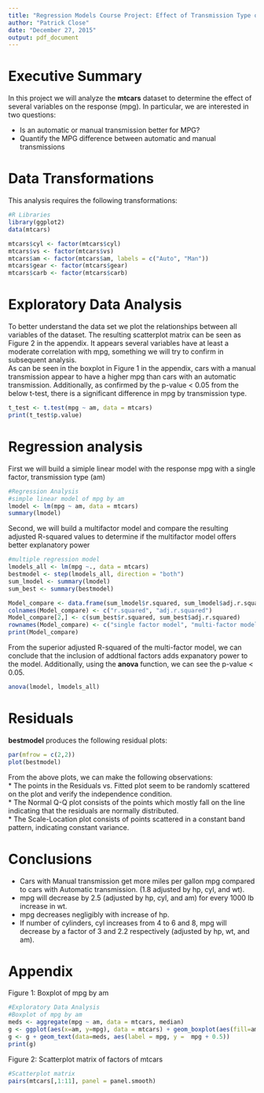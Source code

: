 ```yaml
---
title: "Regression Models Course Project: Effect of Transmission Type on MPG"
author: "Patrick Close"
date: "December 27, 2015"
output: pdf_document
---
```


# Executive Summary  
  
In this project we will analyze the __mtcars__ dataset to determine the effect of several variables on the response (mpg).  In particular, we are interested in two questions:  
  
  * Is an automatic or manual transmission better for MPG?
  * Quantify the MPG difference between automatic and manual transmissions
  
# Data Transformations
This analysis requires the following transformations:

```r
#R Libraries
library(ggplot2)
data(mtcars)
```
```r
mtcars$cyl <- factor(mtcars$cyl)
mtcars$vs <- factor(mtcars$vs)
mtcars$am <- factor(mtcars$am, labels = c("Auto", "Man"))
mtcars$gear <- factor(mtcars$gear)
mtcars$carb <- factor(mtcars$carb)
```

# Exploratory Data Analysis  
  
To better understand the data set we plot the relationships between all variables of the dataset. The resulting scatterplot matrix can be seen as Figure 2 in the appendix. It appears several variables have at least a moderate correlation with mpg, something we will try to confirm in subsequent analysis.  
As can be seen in the boxplot in Figure 1 in the appendix, cars with a manual transmission appear to have a higher mpg than cars with an automatic transmission. Additionally, as confirmed by the p-value < 0.05 from the below t-test, there is a significant difference in mpg by transmission type.  
```r
t_test <- t.test(mpg ~ am, data = mtcars)
print(t_test$p.value)
```

# Regression analysis  
  
First we will build a simiple linear model with the response mpg with a single factor, transmission type (am)
```r
#Regression Analysis
#simple linear model of mpg by am
lmodel <- lm(mpg ~ am, data = mtcars)
summary(lmodel)
```
Second, we will build a multifactor model and compare the resulting adjusted R-squared values to determine if the multifactor model offers better explanatory power
```r
#multiple regression model
lmodels_all <- lm(mpg ~., data = mtcars)
bestmodel <- step(lmodels_all, direction = "both")
sum_lmodel <- summary(lmodel)
sum_best <- summary(bestmodel)
```
```r
Model_compare <- data.frame(sum_lmodel$r.squared, sum_lmodel$adj.r.squared)
colnames(Model_compare) <- c("r.squared", "adj.r.squared")
Model_compare[2,] <- c(sum_best$r.squared, sum_best$adj.r.squared)
rownames(Model_compare) <- c("single factor model", "multi-factor model")
print(Model_compare)
```
From the superior adjusted R-squared of the multi-factor model, we can conclude that the inclusion of addtional factors adds expanatory power to the model.  Additionally, using the __anova__ function, we can see the p-value < 0.05.  
```r
anova(lmodel, lmodels_all)
```

# Residuals
__bestmodel__ produces the following residual plots:  

```r

par(mfrow = c(2,2))
plot(bestmodel)
```
  
From the above plots, we can make the following observations:    
  * The points in the Residuals vs. Fitted plot seem to be randomly scattered on the plot and verify the independence condition.  
  * The Normal Q-Q plot consists of the points which mostly fall on the line indicating that the residuals are normally distributed.  
  * The Scale-Location plot consists of points scattered in a constant band pattern, indicating constant variance.  
  
# Conclusions  
* Cars with Manual transmission get more miles per gallon mpg compared to cars with Automatic transmission. (1.8 adjusted by hp, cyl, and wt).
* mpg will decrease by 2.5 (adjusted by hp, cyl, and am) for every 1000 lb increase in wt.
* mpg decreases negligibly with increase of hp.
* If number of cylinders, cyl increases from 4 to 6 and 8, mpg will decrease by a factor of 3 and 2.2 respectively (adjusted by hp, wt, and am).  


# Appendix  
Figure 1: Boxplot of mpg by am  
```r
#Exploratory Data Analysis
#Boxplot of mpg by am
meds <- aggregate(mpg ~ am, data = mtcars, median)
g <- ggplot(aes(x=am, y=mpg), data = mtcars) + geom_boxplot(aes(fill=am))
g <- g + geom_text(data=meds, aes(label = mpg, y =  mpg + 0.5))
print(g)
```
Figure 2: Scatterplot matrix of factors of mtcars  
```r
#Scatterplot matrix
pairs(mtcars[,1:11], panel = panel.smooth)
```

